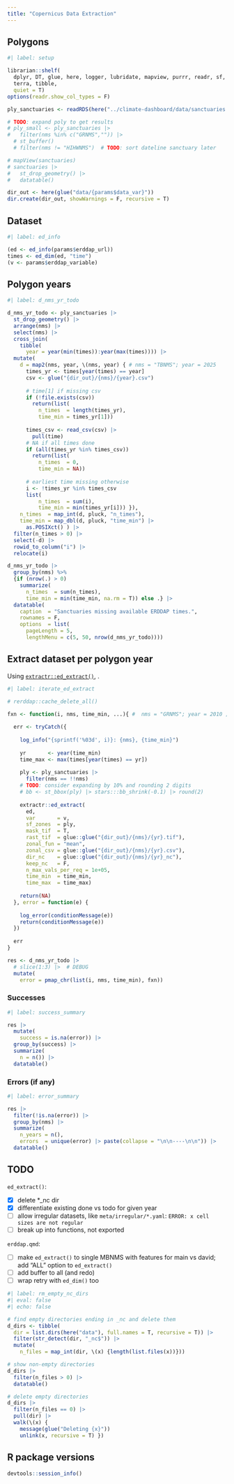 ```yaml
---
title: "Copernicus Data Extraction"
---
```


## Polygons

```r
#| label: setup

librarian::shelf(
  dplyr, DT, glue, here, logger, lubridate, mapview, purrr, readr, sf, stringr,
  terra, tibble,
  quiet = T)
options(readr.show_col_types = F)

ply_sanctuaries <- readRDS(here("../climate-dashboard/data/sanctuaries.rds"))

# TODO: expand poly to get results
# ply_small <- ply_sanctuaries |> 
#   filter(nms %in% c("GRNMS","")) |> 
  # st_buffer()
  # filter(nms != "HIHWNMS")  # TODO: sort dateline sanctuary later

# mapView(sanctuaries)
# sanctuaries |>
#   st_drop_geometry() |>
#   datatable()

dir_out <- here(glue("data/{params$data_var}"))
dir.create(dir_out, showWarnings = F, recursive = T)
```

## Dataset

```r
#| label: ed_info

(ed <- ed_info(params$erddap_url))
times <- ed_dim(ed, "time")
(v <- params$erddap_variable)
```

## Polygon years

```r
#| label: d_nms_yr_todo

d_nms_yr_todo <- ply_sanctuaries |> 
  st_drop_geometry() |> 
  arrange(nms) |> 
  select(nms) |> 
  cross_join(
    tibble(
      year = year(min(times)):year(max(times)))) |> 
  mutate(
    d = map2(nms, year, \(nms, year) { # nms = "TBNMS"; year = 2025
      times_yr <- times[year(times) == year]
      csv <- glue("{dir_out}/{nms}/{year}.csv")
      
      # time[1] if missing csv
      if (!file.exists(csv))
        return(list(
          n_times  = length(times_yr),
          time_min = times_yr[1]))
      
      times_csv <- read_csv(csv) |> 
        pull(time)
      # NA if all times done
      if (all(times_yr %in% times_csv))
        return(list(
          n_times  = 0,
          time_min = NA)) 
      
      # earliest time missing otherwise
      i <- !times_yr %in% times_csv
      list(
          n_times  = sum(i),
          time_min = min(times_yr[i])) }),
    n_times  = map_int(d, pluck, "n_times"),
    time_min = map_dbl(d, pluck, "time_min") |> 
      as.POSIXct() ) |> 
  filter(n_times > 0) |> 
  select(-d) |> 
  rowid_to_column("i") |>
  relocate(i)

d_nms_yr_todo |> 
  group_by(nms) %>%
  {if (nrow(.) > 0)
    summarize(
      n_times  = sum(n_times),
      time_min = min(time_min, na.rm = T)) else .} |>
  datatable(
    caption  = "Sanctuaries missing available ERDDAP times.",
    rownames = F,
    options  = list(
      pageLength = 5,
      lengthMenu = c(5, 50, nrow(d_nms_yr_todo))))
```

## Extract dataset per polygon year

Using [`extractr::ed_extract()`](https://marinebon.github.io/extractr/reference/ed_extract.html), .

```r
#| label: iterate_ed_extract

# rerddap::cache_delete_all()

fxn <- function(i, nms, time_min, ...){ #  nms = "GRNMS"; year = 2010 ; i = 97    # DEBUG
  
  err <- tryCatch({
    
    log_info("{sprintf('%03d', i)}: {nms}, {time_min}")
    
    yr       <- year(time_min)
    time_max <- max(times[year(times) == yr])
    
    ply <- ply_sanctuaries |>
      filter(nms == !!nms)
    # TODO: consider expanding by 10% and rounding 2 digits
    # bb <- st_bbox(ply) |> stars:::bb_shrink(-0.1) |> round(2)
    
    extractr::ed_extract(
      ed,
      var       = v,
      sf_zones  = ply,
      mask_tif  = T,
      rast_tif  = glue::glue("{dir_out}/{nms}/{yr}.tif"),
      zonal_fun = "mean",
      zonal_csv = glue::glue("{dir_out}/{nms}/{yr}.csv"),
      dir_nc    = glue::glue("{dir_out}/{nms}/{yr}_nc"),
      keep_nc   = F,
      n_max_vals_per_req = 1e+05,
      time_min  = time_min,
      time_max  = time_max)
    
    return(NA)
  }, error = function(e) {
    
    log_error(conditionMessage(e))
    return(conditionMessage(e))
  })
  
  err
} 

res <- d_nms_yr_todo |> 
  # slice(1:3) |>  # DEBUG
  mutate(
    error = pmap_chr(list(i, nms, time_min), fxn))
```

### Successes

```r
#| label: success_summary

res |> 
  mutate(
    success = is.na(error)) |> 
  group_by(success) |> 
  summarize(
    n = n()) |> 
  datatable()
```

### Errors (if any)

```r
#| label: error_summary

res |> 
  filter(!is.na(error)) |> 
  group_by(nms) |> 
  summarize(
    n_years = n(),
    errors  = unique(error) |> paste(collapse = "\n\n----\n\n")) |> 
  datatable()
```

::: {.content-hidden}

## TODO

`ed_extract()`:

- [x] delete *_nc dir
- [x] differentiate existing done vs todo for given year
- [ ] allow irregular datasets, like `meta/irregular/*.yaml`: `ERROR: x cell sizes are not regular`
- [ ] break up into functions, not exported

`erddap.qmd`:

- [ ] make `ed_extract()` to single MBNMS with features for main vs david; add "ALL" option to `ed_extract()`
- [ ] add buffer to all (and redo)
- [ ] wrap retry with `ed_dim()` too

::: 

```r
#| label: rm_empty_nc_dirs
#| eval: false
#| echo: false

# find empty directories ending in _nc and delete them
d_dirs <- tibble(
  dir = list.dirs(here("data"), full.names = T, recursive = T)) |> 
  filter(str_detect(dir, "_nc$")) |> 
  mutate(
    n_files = map_int(dir, \(x) {length(list.files(x))}))

# show non-empty directories
d_dirs |> 
  filter(n_files > 0) |> 
  datatable()

# delete empty directories
d_dirs |> 
  filter(n_files == 0) |> 
  pull(dir) |>
  walk(\(x) {
    message(glue("Deleting {x}"))
    unlink(x, recursive = T) })
```

::: {.callout-caution collapse="true"}

## R package versions

```r
devtools::session_info()
```

::: 

